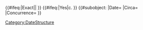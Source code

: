<includeonly>
<!--
-->{{#ifeq:{{{Concurrence|}}}|Exact||{{{Concurrence}}}&nbsp;}}<!--
-->{{#ifeq:{{{Circa|}}}|Yes|c.&nbsp;}}<!--
-->{{{Date|}}}<!--
-->{{#subobject:
|Date={{{Date|}}}
|Circa={{{Circa|}}}
|Concurrence={{{Concurrence|}}}
}}</includeonly><noinclude>[[Category:DateStructure]]</noinclude>